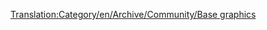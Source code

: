 [[Translation:Category/en/Archive/Community/Base graphics]]

{{en/Bilingual box| Es
| Páginas sobre gráficos base.
| ''Pages about Base Graphics.''}}